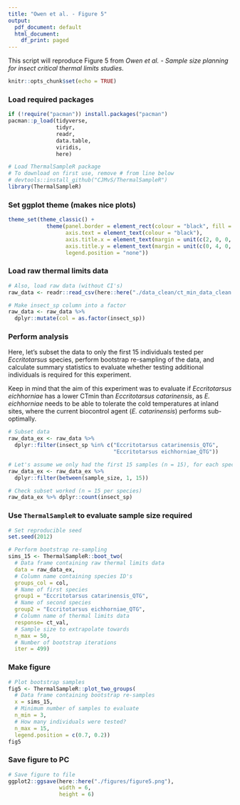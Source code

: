 ```yaml
---
title: "Owen et al. - Figure 5"
output:
  pdf_document: default
  html_document:
    df_print: paged
---
```


This script will reproduce Figure 5 from *Owen et al. - Sample size planning for insect critical thermal limits studies*. 

```r
knitr::opts_chunk$set(echo = TRUE)
```

### Load required packages 

```r
if (!require("pacman")) install.packages("pacman")
pacman::p_load(tidyverse, 
               tidyr,
               readr,
               data.table,
               viridis,
               here)

# Load ThermalSampleR package
# To download on first use, remove # from line below 
# devtools::install_github("CJMvS/ThermalSampleR")
library(ThermalSampleR)
```

### Set ggplot theme (makes nice plots)

```r
theme_set(theme_classic() +
            theme(panel.border = element_rect(colour = "black", fill = NA),
                  axis.text = element_text(colour = "black"),
                  axis.title.x = element_text(margin = unit(c(2, 0, 0, 0), "mm")),
                  axis.title.y = element_text(margin = unit(c(0, 4, 0, 0), "mm")),
                  legend.position = "none"))
```

### Load raw thermal limits data 

```r
# Also, load raw data (without CI's)
raw_data <- readr::read_csv(here::here("./data_clean/ct_min_data_clean.csv"))

# Make insect_sp column into a factor 
raw_data <- raw_data %>%
  dplyr::mutate(col = as.factor(insect_sp))
```

### Perform analysis

Here, let's subset the data to only the first 15 individuals tested per *Eccritotarsus* species, perform bootstrap re-sampling of the data, and calculate summary statistics to evaluate whether testing additional individuals is required for this experiment.  

Keep in mind that the aim of this experiment was to evaluate if *Eccritotarsus eichhorniae* has a lower CTmin than *Eccritotarsus catarinensis*, as *E. eichhorniae* needs to be able to tolerate the cold temperatures at inland sites, where the current biocontrol agent (*E. catarinensis*) performs sub-optimally. 

```r
# Subset data 
raw_data_ex <- raw_data %>%
  dplyr::filter(insect_sp %in% c("Eccritotarsus catarinensis_QTG",
                                 "Eccritotarsus eichhorniae_QTG"))

# Let's assume we only had the first 15 samples (n = 15), for each species
raw_data_ex <- raw_data_ex %>%
  dplyr::filter(between(sample_size, 1, 15))

# Check subset worked (n = 15 per species)
raw_data_ex %>% dplyr::count(insect_sp)
```

### Use `ThermalSampleR` to evaluate sample size required 

```r
# Set reproducible seed 
set.seed(2012)

# Perform bootstrap re-sampling
sims_15 <- ThermalSampleR::boot_two(
  # Data frame containing raw thermal limits data
  data = raw_data_ex,
  # Column name containing species ID's 
  groups_col = col,
  # Name of first species
  group1 = "Eccritotarsus catarinensis_QTG",
  # Name of second species
  group2 = "Eccritotarsus eichhorniae_QTG",
  # Column name of thermal limits data
  response= ct_val,
  # Sample size to extrapolate towards
  n_max = 50,
  # Number of bootstrap iterations
  iter = 499)

```

### Make figure 

```r
# Plot bootstrap samples 
fig5 <- ThermalSampleR::plot_two_groups(
  # Data frame containing bootstrap re-samples
  x = sims_15,
  # Minimum number of samples to evaluate 
  n_min = 3,
  # How many individuals were tested? 
  n_max = 15,
  legend.position = c(0.7, 0.2)) 
fig5
```

### Save figure to PC   

```r
# Save figure to file 
ggplot2::ggsave(here::here("./figures/figure5.png"), 
                width = 6, 
                height = 6)
```
